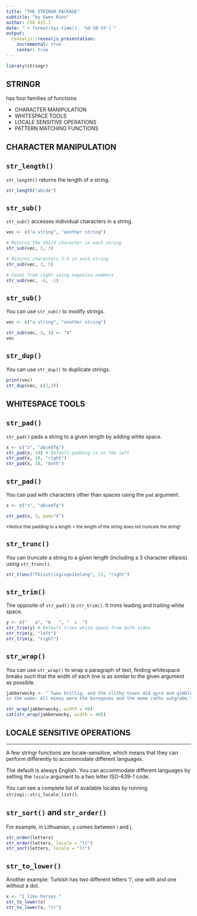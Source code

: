 ```yaml
---
title: "THE STRINGR PACKAGE"
subtitle: "by Gwen Rino"
author: CSX 415.1
date: "`r format(Sys.time(), '%d %B %Y')`"
output: 
  revealjs::revealjs_presentation:
    incremental: true
    center: true
---
```

```r
library(stringr)
```

## STRINGR  
has four families of functions

- CHARACTER MANIPULATION  
- WHITESPACE TOOLS  
- LOCALE SENSITIVE OPERATIONS  
- PATTERN MATCHING FUNCTIONS  

## CHARACTER MANIPULATION

## `str_length()`

`str_length()` returns the length of a string.  

```r
str_length("abcde")
```

## `str_sub()`

`str_sub()` accesses individual characters in a string.  

```r
vec <- c("a string", "another string")

# Returns the third character in each string
str_sub(vec, 3, 3)

# Returns characters 3-5 in each string
str_sub(vec, 3, 5)

# Count from right using negative numbers
str_sub(vec, -4, -1)
```


## `str_sub()`

You can use `str_sub()` to modify strings.  

```r
vec <- c("a string", "another string")

str_sub(vec, 3, 3) <- "X"
vec
```

## `str_dup()`

You can use `str_dup()` to duplicate strings.  

```r
print(vec)
str_dup(vec, c(2,3))
```

## WHITESPACE TOOLS

## `str_pad()`

`str_pad()` pads a string to a given length by adding white space.  

```r
x <- c("z", "abcedfg")
str_pad(x, 10) # Default padding is on the left
str_pad(x, 10, "right")
str_pad(x, 10, "both")
```

## `str_pad()`

You can pad with characters other than spaces using the `pad` argument.  

```r
x <- c("z", "abcedfg")

str_pad(x, 3, pad="X")
```
<small>*Notice that padding to a length < the length of the string does not truncate the string!</small>

## `str_trunc()`
You can truncate a string to a given length (including a 3 character ellipsis) using `str_trunc()`.  
```r
str_trunc("Thisstringisquitelong", 13, "right")
```

## `str_trim()`
The opposite of `str_pad()` is `str_trim()`. It trims leading and trailing white space.

```r
y <- c("   a", "b   ", "  c  ")
str_trim(y) # Default trims white space from both sides
str_trim(y, "left")
str_trim(y, "right")
```

## `str_wrap()`
You can use `str_wrap()` to wrap a paragraph of text, finding whitespace breaks such that the width of each line is as similar to the given argument as possible.
```r
jabberwocky <- "`Twas brillig, and the slithy toves did gyre and gimble 
in the wabe: All mimsy were the borogoves and the mome raths outgrabe."

str_wrap(jabberwocky, width = 40)
cat(str_wrap(jabberwocky, width = 40))
```

## LOCALE SENSITIVE OPERATIONS

***
A few stringr functions are locale-sensitive, which means that they can perform differently to accommodate different languages.  

The default is always English. You can accommodate different languages by setting the `locale` argument to a two letter ISO-639-1 code.

You can see a complete list of available locales by running `stringi::stri_locale_list()`.

## `str_sort()` and `str_order()`

For example, in Lithuanian, y comes between i and j.

```r
str_order(letters)
str_order(letters, locale = "lt")
str_sort(letters, locale = "lt")
```

## `str_to_lower()`

Another example: Turkish has two different letters 'i', one with and one without a dot.

```r
x <- "I like horses."
str_to_lower(x)
str_to_lower(x, "tr")
```

